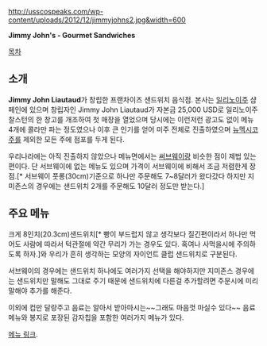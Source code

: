 http://usscospeaks.com/wp-content/uploads/2012/12/jimmyjohns2.jpg&width=600

'''Jimmy John's - Gourmet Sandwiches'''

[[목차]]

== 소개 ==

'''Jimmy John Liautaud'''가 창립한 프랜차이즈 샌드위치 음식점. 본사는 [[일리노이]]주 샴페인에 있으며 창립자인 Jimmy John Liautaud가 자본금 25,000 USD로 일리노이주 찰스턴의 한 창고를 개조하여 첫 매장을 열었으며 당시에는 이런저런 광고도 없이 메뉴 4개에 콜라만 파는 정도였으나 이후 큰 인기를 얻어 미주 전체로 진출하였으며 [[뉴멕시코]]주를 제외한 모든 주에 점포를 두게 된다.

우리나라에는 아직 진출하지 않았으나 메뉴면에서는 [[써브웨이]]랑 비슷한 점이 제법 있는편이다. 단 서브웨이에 없는 메뉴도 있으며 가격이 서브웨이에 비해서 조금 저렴한게 장점.[* 서브웨이 풋롱(30cm)기준으로 하나만 주문해도 7~8달러가 왔다갔다 하지만 지미존스의 경우에는 샌드위치 2개를 주문해도 10달러 정도만 받는다.]




== 주요 메뉴 ==

크게 8인치(20.3cm)샌드위치[* 빵이 부드럽지 않고 생각보다 질긴편이라서 하나만 먹어도 사람에 따라서 턱관절에 약간 무리가 가는 경우도 있다. 혹여나 사먹을시에 주의하도록 하자.]와 우리가 흔히 생각하는 모양의 자이언트 클럽 샌드위치로 구분된다.

서브웨이의 경우에는 샌드위치 하나에도 여러가지 선택을 해야하지만 지미존스 경우에는 샌드위치만 말해도 그대로 주기 때문에 샌드위치에 다른걸 추가할려면 주문시에 미리 말해야 추가를 해준다.  

이외에 컵만 달랑주고 음료는 알아서 받아마시는~~그래도 마음껏 마실수 있다~~ 음료 메뉴와 봉지로 포장된 감자칩을 포함한 여러가지 메뉴가 있다. 

[http://www.jimmyjohns.com/menu/menu.aspx 메뉴 링크].
